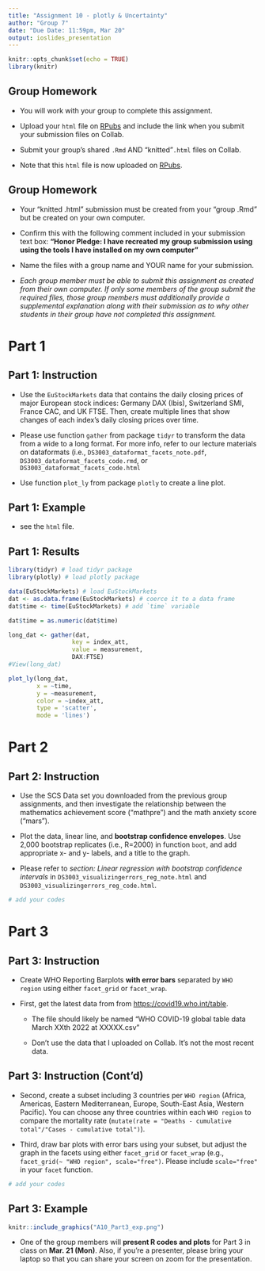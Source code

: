 ```yaml
---
title: "Assignment 10 - plotly & Uncertainty"
author: "Group 7"
date: "Due Date: 11:59pm, Mar 20"
output: ioslides_presentation
---
```


```r
knitr::opts_chunk$set(echo = TRUE)
library(knitr)
```

## Group Homework 

- You will work with your group to complete this assignment.

- Upload your `html` file on [RPubs](https://rpubs.com) and include the link when you submit your submission files on Collab. 

- Submit your group's shared `.Rmd` AND "knitted"`.html` files on Collab.

- Note that this `html` file is now uploaded on [RPubs](https://rpubs.com/DS3003/A11).

## Group Homework

- Your "knitted .html" submission must be created from your "group .Rmd" but be created on your own computer.
    
- Confirm this with the following comment included in your submission text box: **"Honor Pledge: I have recreated my group submission using using the tools I have installed on my own computer"**
    
- Name the files with a group name and YOUR name for your submission.

- *Each group member must be able to submit this assignment as created from their own computer. If only some members of the group submit the required files, those group members must additionally provide a supplemental explanation along with their submission as to why other students in their group have not completed this assignment.*

# Part 1 

## Part 1: Instruction 

- Use the `EuStockMarkets` data that contains the daily closing prices of major European stock indices: Germany DAX (Ibis), Switzerland SMI, France CAC, and UK FTSE. Then, create multiple lines that show changes of each index's daily closing prices over time.

- Please use function `gather` from package `tidyr` to transform the data from a wide to a long format. For more info, refer to our lecture materials on dataformats (i.e., `DS3003_dataformat_facets_note.pdf`, `DS3003_dataformat_facets_code.rmd`, or `DS3003_dataformat_facets_code.html`

- Use function `plot_ly` from package `plotly` to create a line plot. 

## Part 1: Example 

- see the `html` file.


##  Part 1: Results

```r
library(tidyr) # load tidyr package
library(plotly) # load plotly package

data(EuStockMarkets) # load EuStockMarkets
dat <- as.data.frame(EuStockMarkets) # coerce it to a data frame
dat$time <- time(EuStockMarkets) # add `time` variable

dat$time = as.numeric(dat$time)

long_dat <- gather(dat,
                  key = index_att,
                  value = measurement, 
                  DAX:FTSE)
#View(long_dat)

plot_ly(long_dat,
        x = ~time,
        y = ~measurement,
        color = ~index_att,
        type = 'scatter',
        mode = 'lines')
```

# Part 2

## Part 2: Instruction 

- Use the SCS Data set you downloaded from the previous group assignments, and then investigate the relationship between the mathematics achievement score (“mathpre”) and the math anxiety score (“mars”).

- Plot the data, linear line, and **bootstrap confidence envelopes**. Use 2,000 bootstrap replicates (i.e., R=2000) in function `boot`, and add appropriate x- and y- labels, and a title to the graph.

- Please refer to *section: Linear regression with bootstrap confidence intervals* in `DS3003_visualizingerrors_reg_note.html` and `DS3003_visualizingerrors_reg_code.html`.

```r
# add your codes
```

# Part 3

## Part 3: Instruction 

- Create WHO Reporting Barplots **with error bars** separated by `WHO region` using either `facet_grid` or `facet_wrap`.

- First, get the latest data from from [https://covid19.who.int/table](https://covid19.who.int/table).
      
   - The file should likely be named "WHO COVID-19 global table data March XXth 2022 at XXXXX.csv"
       
   - Don't use the data that I uploaded on Collab. It's not the most recent data. 


## Part 3: Instruction (Cont'd)

- Second, create a subset including 3 countries per `WHO region` (Africa, Americas, Eastern Mediterranean, Europe, South-East Asia, Western Pacific). You can choose any three countries within each `WHO region` to compare the mortality rate (`mutate(rate = "Deaths - cumulative total"/"Cases - cumulative total")`). 

- Third, draw bar plots with error bars using your subset, but adjust the graph in the facets using either `facet_grid` or `facet_wrap` (e.g., `facet_grid(~ "WHO region", scale="free")`. Please include `scale="free"` in your `facet` function.

```r
# add your codes
```

## Part 3: Example

```r
knitr::include_graphics("A10_Part3_exp.png")
```


- One of the group members will **present R codes and plots** for Part 3 in class on **Mar. 21 (Mon)**.  Also, if you're a presenter, please bring your laptop so that you can share your screen on zoom for the presentation.


